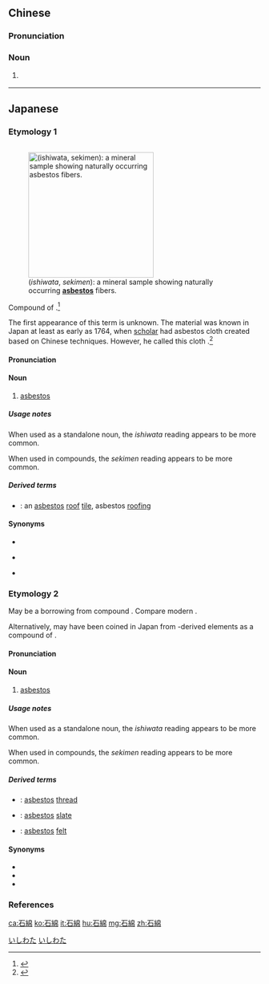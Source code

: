 {{also|石绵}}
==Chinese==
{{zh-forms|s=石绵}}

===Pronunciation===
{{zh-pron
|m=shímián
|c=sek6 min4
|mn=chio̍h-mî
|cat=n
}}

===Noun===
{{zh-noun}}

# {{lb|zh|chiefly|Taiwan}} {{zh-alt-form|石棉|abestos}}

----

==Japanese==

===Etymology 1===
<div style="float:right;">
{{wikipedia|lang=ja}}
{{wikipedia|Asbestos}}
[[File:Asbestos_with_muscovite.jpg|thumb|250px|{{lang|ja|石綿}} (''ishiwata'', ''sekimen''): a mineral sample showing naturally occurring '''[[asbestos]]''' fibers.]]
</div>
{{ja-kanjitab|いし|わた|yomi=kun}}
Compound of {{compound|lang=ja|sort=いしわた|石|tr1=ishi|t1=stone|綿|tr2=wata|t2=cotton, batting}}.<ref name="KDJ">{{R:Kokugo Dai Jiten}}</ref>

The first appearance of this term is unknown.  The material was known in Japan at least as early as 1764, when {{w|Rangaku}} [[scholar]] {{w|Hiraga Gennai}} had asbestos cloth created based on Chinese techniques.  However, he called this cloth {{m|ja|火浣布|tr=kakanpu|lit=fire + wash + cloth}}.<ref name="KDJ">{{R:Kokugo Dai Jiten}}</ref>

====Pronunciation====
{{ja-pron|yomi=k|いしわた|acc=0|acc_ref=DJR}}

====Noun====
{{ja-noun|いしわた}}

# [[asbestos]]

=====Usage notes=====
When used as a standalone noun, the ''ishiwata'' reading appears to be more common.

When used in compounds, the ''sekimen'' reading appears to be more common.

=====Derived terms=====
{{der-top}}
* {{ja-r|石綿瓦|いしわたがわら}}: an [[asbestos]] [[roof]] [[tile]], asbestos [[roofing]]
{{der-bottom}}

====Synonyms====
* {{ja-r|アスベスト}}
* {{qualifier|dated}} {{ja-r|石絨|せきじゅう}}
* {{qualifier|dated}} {{ja-r|温石棉|おんじゃくめん}}

===Etymology 2===
{{ja-kanjitab|せき|めん|yomi=on}}
May be a borrowing from {{etyl|ltc|ja|sort=せきめん}} compound {{m|zh|石綿|tr=dzyek miɛn|lit=stone + wool, cotton}}.  Compare modern {{etyl|yue|-}} {{m|zh|石棉|tr=sek<sup>6</sup> min<sup>4</sup>}}.

Alternatively, may have been coined in Japan from {{etyl|ltc|-}}-derived elements as a compound of {{compound|lang=ja|sort=せきめん|石|tr1=seki|t1=stone|綿|tr2=men|t2=cotton, batting}}.

====Pronunciation====
{{ja-pron|yomi=goon|めん|acc=1|acc_ref=DJR}}

====Noun====
{{ja-noun|せきめん}}

# [[asbestos]]

=====Usage notes=====
When used as a standalone noun, the ''ishiwata'' reading appears to be more common.

When used in compounds, the ''sekimen'' reading appears to be more common.

=====Derived terms=====
{{der-top}}
* {{ja-r|石綿糸|せきめんし}}: [[asbestos]] [[thread]]
* {{ja-r|石綿スレート|せきめん スレート}}: [[asbestos]] [[slate]]
* {{ja-r|石綿フェルト|せきめん フェルト}}: [[asbestos]] [[felt]]
{{der-bottom}}

====Synonyms====
* {{ja-r|アスベスト}}
* {{ja-r|石絨|せきじゅう}}
* {{ja-r|温石棉|おんじゃくめん}}

===References===
<references/>

[[Category:Japanese nouns|いしわた]]
[[Category:ja:Mineralogy|いしわた]]

[[ca:石綿]]
[[ko:石綿]]
[[it:石綿]]
[[hu:石綿]]
[[mg:石綿]]
[[zh:石綿]]